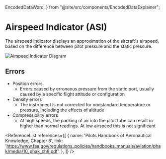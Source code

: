   EncodedDataWord,
} from "@site/src/components/EncodedDataExplainer";

# Airspeed Indicator (ASI)

The airspeed indicator displays an approximation of the aircraft's airspeed,
based on the difference between pitot pressure and the static pressure.

![Airspeed Indicator Diagram](https://www.aopa.org/-/media/Images/AOPA-Main/News-and-Media/Publications/Flight-Training-Magazine/1811f/1811f_hiw/1811f_hiw_16x9.jpg)

## Errors

- Position errors
  - Errors caused by erroneous pressure from the static port, usually caused by
    a specific flight attitude or configuration
- Density errors
  - The instrument is not corrected for nonstandard temperature or pressure,
    including the effects of altitude
- Compressibility errors
  - At high speeds, the packing of air into the pitot tube can result in higher
    than normal readings. At low airspeed this is not significant

<ReferenceList references={[
  {
    name: 'Pilots Handbook of Aeronautical Knowledge, Chapter 8',
    link: 'https://www.faa.gov/regulations_policies/handbooks_manuals/aviation/phak/media/10_phak_ch8.pdf',
  },
]} />
